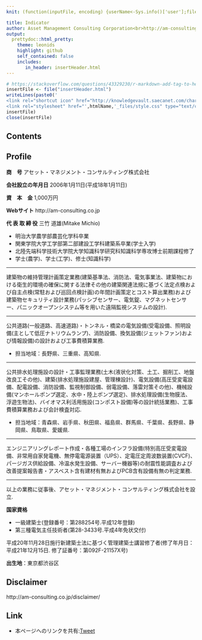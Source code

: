 ```yaml
---
knit: (function(inputFile, encoding) {userName<-Sys.info()['user'];fileName<-'defaultPath.csv';pathToFile <-paste0('C:/Users/',userName,'/Desktop/pathToCSV/');setwd(pathToFile);buf0<-read.csv(fileName,header = F,skip = 0,stringsAsFactor = F,check.names = F,fileEncoding = 'UTF8');htmlName<-'index';rmarkdown::render(inputFile,encoding = encoding,output_file = paste0('C:/Users/',userName,buf0[2,1],'charts/indicator/',htmlName,'.html')) })

title: Indicator
author: Asset Management Consulting Corporation<br>http://am-consulting.co.jp
output:
  prettydoc::html_pretty:
    theme: leonids
    highlight: github
    self_contained: false
    includes:
       in_header: insertHeader.html
---
```


```r
# https://stackoverflow.com/questions/43329230/r-markdown-add-tag-to-head-of-html-output/43334558#43334558
insertFile <- file("insertHeader.html")
writeLines(paste0('
<link rel="shortcut icon" href="http://knowledgevault.saecanet.com/charts/indicator/favicon-bar-chart.ico">
<link rel="stylesheet" href="',htmlName,'_files/style.css" type="text/css" />'),
insertFile)
close(insertFile)
```

<script src="https://ajax.googleapis.com/ajax/libs/jquery/2.2.4/jquery.min.js"></script>
<script src="http://knowledgevault.saecanet.com/components/csvtotable/jquery.csvToTable.indicator.js"></script>
<link  href="https://cdn.datatables.net/1.10.12/css/jquery.dataTables.min.css" rel="stylesheet">
<script src="https://cdn.datatables.net/1.10.12/js/jquery.dataTables.min.js"></script>

## Contents

<script>
  $(function() {
    $('.amcc').CSVToTable('https://raw.githubusercontent.com/am-consulting/am-consulting.github.io/master/csv/timeSeriesList.csv');
  });
</script>
<div class="amcc"></div>

## Profile


<b>商　号</b> アセット・マネジメント・コンサルティング株式会社

<b>会社設立の年月日</b> 2006年1月11日(平成18年1月11日)

<b>資　本　金</b> 1,000万円

<b>Webサイト</b> http://am-consulting.co.jp 

<b>代 表 取 締 役</b> 三竹 道雄(Mitake Michio)<br>

- 明治大学農学部農芸化学科卒業
- 関東学院大学工学部第二部建設工学科建築系卒業(学士入学)
- 北陸先端科学技術大学院大学知識科学研究科知識科学専攻博士前期課程修了
- 学士(農学)、学士(工学)、修士(知識科学)

***

建築物の維持管理計画策定業務(建築基準法、消防法、電気事業法、建築物における衛生的環境の確保に関する法律その他の建築関連法規に基づく法定点検および自主点検(常駐および巡回点検計画)の年間計画策定とコスト算出業務)および建築物セキュリティ設計業務(パッシブセンサー、電気錠、マグネットセンサー、パニックオープンシステム等を用いた遠隔監視システムの設計). 

***

公共道路(一般道路、高速道路)・トンネル・橋梁の電気設備(受電設備、照明設備(主として低圧ナトリウムランプ)、消防設備、換気設備(ジェットファン)および情報設備)の設計および工事費積算業務. 

- 担当地域：長野県、三重県、高知県. 

***

公共排水処理施設の設計・工事監理業務(土木(液状化対策、土工、掘削工、地盤改良工その他)、建築(排水処理施設建屋、管理棟設計)、電気設備(高圧受変電設備、配電設備、消防設備、監視制御設備、弱電設備、落雷対策その他)、機械設備(マンホールポンプ選定、水中・陸上ポンプ選定)、排水処理設備(生物膜法、浮遊生物法)、バイオマス利活用施設(コンポスト設備)等の設計統括業務)、工事費積算業務および会計検査対応. 

- 担当地域：青森県、岩手県、秋田県、福島県、群馬県、千葉県、長野県、静岡県、鳥取県、愛媛県.

***

エンジニアリングレポート作成・各種工場のインフラ設備(特別高圧受変電設備、非常用自家発電機、無停電電源装置（UPS）、定電圧定周波数装置(CVCF)、パージガス供給設備、冷温水発生設備、サーバー機器等)の耐震性能調査および改善提案報告書・アスベスト含有建材有無およびPCB含有設備有無の判定業務.

***

以上の業務に従事後、アセット・マネジメント・コンサルティング株式会社を設立.

<b>国家資格</b>

- 一級建築士(登録番号：第288254号.平成12年登録)
- 第三種電気主任技術者(第28-3433号.平成4年免状交付)

平成20年11月28日施行新建築士法に基づく管理建築士講習修了者(修了年月日：平成21年12月15日. 修了証番号：第092F-21157X号) 

<b>出生地</b>：東京都渋谷区






## Disclaimer

http://am-consulting.co.jp/disclaimer/

## Link

- 本ページへのリンクを共有:<a href="https://twitter.com/share" class="twitter-share-button" data-via="AMC2_Japan" data-size="large">Tweet</a> <script>!function(d,s,id){var js,fjs=d.getElementsByTagName(s)[0],p=/^http:/.test(d.location)?'http':'https';if(!d.getElementById(id)){js=d.createElement(s);js.id=id;js.src=p+'://platform.twitter.com/widgets.js';fjs.parentNode.insertBefore(js,fjs);}}(document, 'script', 'twitter-wjs');</script>

<script>MakeNegative();</script>
<script>
  (function(i,s,o,g,r,a,m){i['GoogleAnalyticsObject']=r;i[r]=i[r]||function(){
  (i[r].q=i[r].q||[]).push(arguments)},i[r].l=1*new Date();a=s.createElement(o),
  m=s.getElementsByTagName(o)[0];a.async=1;a.src=g;m.parentNode.insertBefore(a,m)
  })(window,document,'script','https://www.google-analytics.com/analytics.js','ga');

  ga('create', 'UA-3077339-5', 'auto');
  ga('send', 'pageview');

</script>
